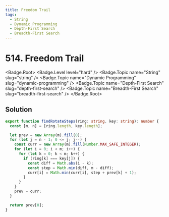 ```yaml
---
title: Freedom Trail
tags:
  - String
  - Dynamic Programming
  - Depth-First Search
  - Breadth-First Search
---
```


# 514. Freedom Trail

<Badge.Root>
  <Badge.Level level="hard" />
  <Badge.Topic name="String" slug="string" />
  <Badge.Topic name="Dynamic Programming" slug="dynamic-programming" />
  <Badge.Topic name="Depth-First Search" slug="depth-first-search" />
  <Badge.Topic name="Breadth-First Search" slug="breadth-first-search" />
</Badge.Root>

## Solution

```typescript filename="solution.ts" copy
export function findRotateSteps(ring: string, key: string): number {
  const [m, n] = [ring.length, key.length];

  let prev = new Array(m).fill(0);
  for (let j = n - 1; 0 <= j; j--) {
    const curr = new Array(m).fill(Number.MAX_SAFE_INTEGER);
    for (let i = 0; i < m; i++) {
      for (let k = 0; k < m; k++) {
        if (ring[k] === key[j]) {
          const diff = Math.abs(i - k);
          const step = Math.min(diff, m - diff);
          curr[i] = Math.min(curr[i], step + prev[k] + 1);
        }
      }
    }
    prev = curr;
  }

  return prev[0];
}
```

<ProblemLink
  codingSite="leetcode"
  href="https://leetcode.com/problems/freedom-trail"
  title="Freedom Trail"
/>
